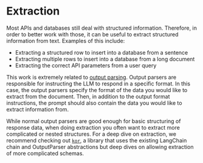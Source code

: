 # Extraction

Most APIs and databases still deal with structured information.
Therefore, in order to better work with those, it can be useful to extract structured information from text.
Examples of this include:

- Extracting a structured row to insert into a database from a sentence
- Extracting multiple rows to insert into a database from a long document
- Extracting the correct API parameters from a user query

This work is extremely related to [output parsing](/docs/modules/prompts/output_parsers.html).
Output parsers are responsible for instructing the LLM to respond in a specific format.
In this case, the output parsers specify the format of the data you would like to extract from the document.
Then, in addition to the output format instructions, the prompt should also contain the data you would like to extract information from.

While normal output parsers are good enough for basic structuring of response data,
when doing extraction you often want to extract more complicated or nested structures.
For a deep dive on extraction, we recommend checking out [`kor`](https://eyurtsev.github.io/kor/),
a library that uses the existing LangChain chain and OutputParser abstractions
but deep dives on allowing extraction of more complicated schemas.
